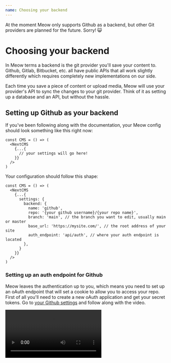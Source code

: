 ```yaml
---
name: Choosing your backend
---
```

<Note>

At the moment Meow only supports Github as a backend, but other Git providers are planned for the future. Sorry! 😺

</Note>

# Choosing your backend

In Meow terms a backend is the git provider you'll save your content to. Github, Gitlab, Bitbucket, etc. all have public APIs that all work slightly differently which requires completely new implementations on our side.

Each time you save a piece of content or upload media, Meow will use your provider's API to sync the changes to your git provider. Think of it as setting up a database and an API, but without the hassle.

## Setting up Github as your backend

If you've been following along with the documentation, your Meow config should look something like this right now:

```tsx
const CMS = () => (
  <NextCMS
    {...{
      // your settings will go here!
    }}
  />
)
```

Your configuration should follow this shape:

```tsx
const CMS = () => (
  <NextCMS
    {...{
      settings: {
        backend: {
          name: 'github',
          repo: '{your github username}/{your repo name}',
          branch: 'main', // the branch you want to edit, usually main or master 
          base_url: 'https://mysite.com/', // the root address of your site
          auth_endpoint: 'api/auth', // where your auth endpoint is located 
        },
      }
    }}
  />
)
```

### Setting up an auth endpoint for Github

Meow leaves the authentication up to you, which means you need to set up an oAuth endpoint that will set a cookie to allow you to access your repo. First of all you'll need to create a new oAuth application and get your secret tokens. Go to [your Github settings](https://github.com/settings/profile) and follow along with the video.

![](images/screen-recording-2023-03-11-at-135222.mov "")

